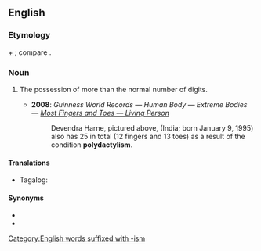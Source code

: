 ==English==

===Etymology===
{{etyl|grc|en}} {{m|grc|πολύς||many}} + {{m|grc|δάκτυλος||finger}}; compare {{etyl|fr|-}} {{m|fr|polydactylisme}}.

===Noun===
{{en-noun|-|s}}

# {{lb|en|anatomy}} The possession of more than the normal number of digits.
#* '''2008''': ''Guinness World Records — Human Body — Extreme Bodies — [http://www.guinnessworldrecords.com/records/human_body/extreme_bodies/most_fingers_and_toes_-_living_person.aspx Most Fingers and Toes — Living Person]''
#*: Devendra Harne, pictured above, (India; born January 9, 1995) also has 25 in total (12 fingers and 13 toes) as a result of the condition '''polydactylism'''.

====Translations====
{{trans-top|the possession of more than the normal number of digits}}
* Tagalog: {{t|tl|pagkakaingkit}}
{{trans-mid}}
{{trans-bottom}}

====Synonyms====
* {{l|en|polydactyly}}
* {{l|en|hyperdactyly}}

[[Category:English words suffixed with -ism]]